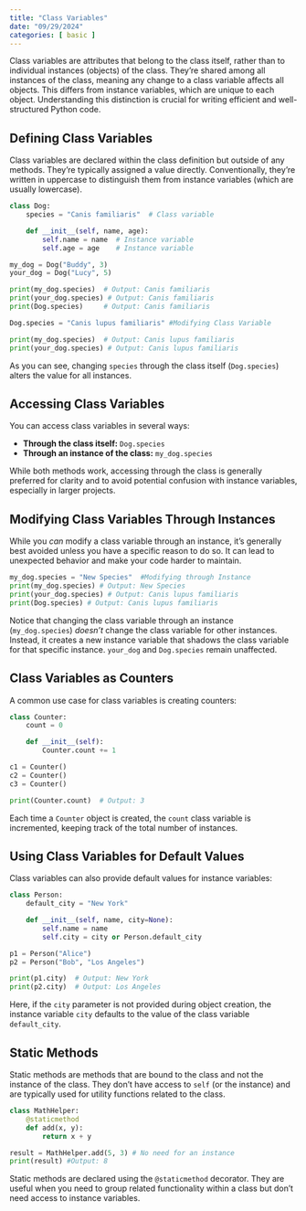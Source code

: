```yaml
---
title: "Class Variables"
date: "09/29/2024"
categories: [ basic ]
---
```



Class variables are attributes that belong to the class itself, rather than to individual instances (objects) of the class.  They're shared among all instances of the class, meaning any change to a class variable affects all objects. This differs from instance variables, which are unique to each object. Understanding this distinction is crucial for writing efficient and well-structured Python code.


## Defining Class Variables

Class variables are declared within the class definition but outside of any methods.  They're typically assigned a value directly.  Conventionally, they're written in uppercase to distinguish them from instance variables (which are usually lowercase).

```python
class Dog:
    species = "Canis familiaris"  # Class variable

    def __init__(self, name, age):
        self.name = name  # Instance variable
        self.age = age    # Instance variable

my_dog = Dog("Buddy", 3)
your_dog = Dog("Lucy", 5)

print(my_dog.species)  # Output: Canis familiaris
print(your_dog.species) # Output: Canis familiaris
print(Dog.species)     # Output: Canis familiaris

Dog.species = "Canis lupus familiaris" #Modifying Class Variable

print(my_dog.species)  # Output: Canis lupus familiaris
print(your_dog.species) # Output: Canis lupus familiaris
```

As you can see, changing `species` through the class itself (`Dog.species`) alters the value for all instances.


## Accessing Class Variables

You can access class variables in several ways:

* **Through the class itself:** `Dog.species`
* **Through an instance of the class:** `my_dog.species`

While both methods work, accessing through the class is generally preferred for clarity and to avoid potential confusion with instance variables, especially in larger projects.


## Modifying Class Variables Through Instances

While you *can* modify a class variable through an instance, it's generally best avoided unless you have a specific reason to do so. It can lead to unexpected behavior and make your code harder to maintain.

```python
my_dog.species = "New Species"  #Modifying through Instance
print(my_dog.species) # Output: New Species
print(your_dog.species) # Output: Canis lupus familiaris
print(Dog.species) # Output: Canis lupus familiaris
```

Notice that changing the class variable through an instance (`my_dog.species`) *doesn't* change the class variable for other instances. Instead, it creates a new instance variable that shadows the class variable for that specific instance.  `your_dog` and `Dog.species` remain unaffected.



## Class Variables as Counters

A common use case for class variables is creating counters:

```python
class Counter:
    count = 0

    def __init__(self):
        Counter.count += 1

c1 = Counter()
c2 = Counter()
c3 = Counter()

print(Counter.count)  # Output: 3
```

Each time a `Counter` object is created, the `count` class variable is incremented, keeping track of the total number of instances.


##  Using Class Variables for Default Values

Class variables can also provide default values for instance variables:


```python
class Person:
    default_city = "New York"

    def __init__(self, name, city=None):
        self.name = name
        self.city = city or Person.default_city

p1 = Person("Alice")
p2 = Person("Bob", "Los Angeles")

print(p1.city)  # Output: New York
print(p2.city)  # Output: Los Angeles
```

Here, if the `city` parameter is not provided during object creation, the instance variable `city` defaults to the value of the class variable `default_city`.


## Static Methods

Static methods are methods that are bound to the class and not the instance of the class. They don't have access to `self` (or the instance) and are typically used for utility functions related to the class.

```python
class MathHelper:
    @staticmethod
    def add(x, y):
        return x + y

result = MathHelper.add(5, 3) # No need for an instance
print(result) #Output: 8

```

Static methods are declared using the `@staticmethod` decorator.  They are useful when you need to group related functionality within a class but don't need access to instance variables.

